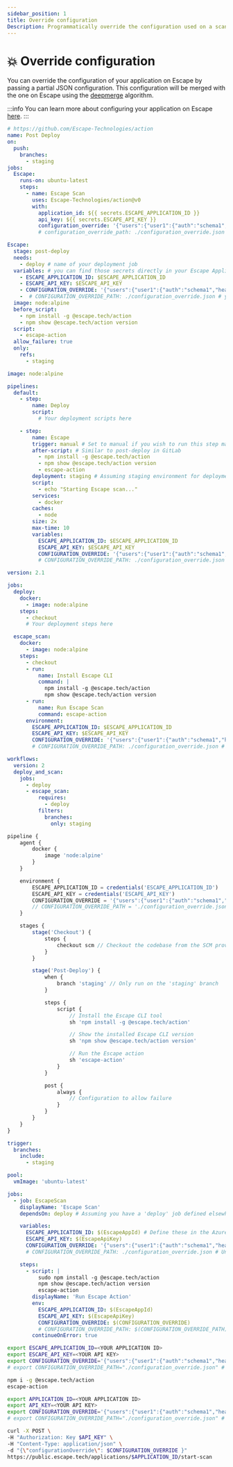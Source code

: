 ```yaml
---
sidebar_position: 1
title: Override configuration
Description: Programmatically override the configuration used on a scan
---
```



# 💥 Override configuration

You can override the configuration of your application on Escape by passing a partial JSON configuration. This configuration will be merged with the one on Escape using the [deepmerge](https://github.com/RebeccaStevens/deepmerge-ts) algorithm.

:::info
You can learn more about configuring your application on Escape [here](/dast/advanced-usage/parameters-reference).
:::

<Tabs>
  <TabItem value="github" label="GitHub Action" default>

```yaml
# https://github.com/Escape-Technologies/action
name: Post Deploy
on:
  push:
    branches:
      - staging
jobs:
  Escape:
    runs-on: ubuntu-latest
    steps:
      - name: Escape Scan
        uses: Escape-Technologies/action@v0
        with:
          application_id: ${{ secrets.ESCAPE_APPLICATION_ID }}
          api_key: ${{ secrets.ESCAPE_API_KEY }}
          configuration_override: '{"users":{"user1":{"auth":"schema1","headers":{"Authorization":"<YOUR_AUTH>"}}},"auth":{"schema1":{"tech":"manual"}}}'
          # configuration_override_path: ./configuration_override.json # you can also use a file
```

  </TabItem>
  <TabItem value="gitlab" label="Gitlab CI">

```yaml
Escape:
  stage: post-deploy
  needs:
    - deploy # name of your deployment job
  variables: # you can find those secrets directly in your Escape Application Settings
    - ESCAPE_APPLICATION_ID: $ESCAPE_APPLICATION_ID
    - ESCAPE_API_KEY: $ESCAPE_API_KEY
    - CONFIGURATION_OVERRIDE: '{"users":{"user1":{"auth":"schema1","headers":{"Authorization":"<YOUR_AUTH>"}}},"auth":{"schema1":{"tech":"manual"}}}'
    -  # CONFIGURATION_OVERRIDE_PATH: ./configuration_override.json # you can also use a file
  image: node:alpine
  before_script:
    - npm install -g @escape.tech/action
    - npm show @escape.tech/action version
  script:
    - escape-action
  allow_failure: true
  only:
    refs:
      - staging
```

  </TabItem>

  <TabItem value="bitbucket" label="Bitbucket Pipelines">

```yaml
image: node:alpine

pipelines:
  default:
    - step:
        name: Deploy
        script:
          # Your deployment scripts here

    - step:
        name: Escape
        trigger: manual # Set to manual if you wish to run this step manually
        after-script: # Similar to post-deploy in GitLab
          - npm install -g @escape.tech/action
          - npm show @escape.tech/action version
          - escape-action
        deployment: staging # Assuming staging environment for deployment
        script:
          - echo "Starting Escape scan..."
        services:
          - docker
        caches:
          - node
        size: 2x
        max-time: 10
        variables:
          ESCAPE_APPLICATION_ID: $ESCAPE_APPLICATION_ID
          ESCAPE_API_KEY: $ESCAPE_API_KEY
          CONFIGURATION_OVERRIDE: '{"users":{"user1":{"auth":"schema1","headers":{"Authorization":"<YOUR_AUTH>"}}},"auth":{"schema1":{"tech":"manual"}}}'
          # CONFIGURATION_OVERRIDE_PATH: ./configuration_override.json # Uncomment if you're using a file for configuration override
```

  </TabItem>

  <TabItem value="circleci" label="CircleCI">

```yaml
version: 2.1

jobs:
  deploy:
    docker:
      - image: node:alpine
    steps:
      - checkout
      # Your deployment steps here

  escape_scan:
    docker:
      - image: node:alpine
    steps:
      - checkout
      - run:
          name: Install Escape CLI
          command: |
            npm install -g @escape.tech/action
            npm show @escape.tech/action version
      - run:
          name: Run Escape Scan
          command: escape-action
      environment:
        ESCAPE_APPLICATION_ID: $ESCAPE_APPLICATION_ID
        ESCAPE_API_KEY: $ESCAPE_API_KEY
        CONFIGURATION_OVERRIDE: '{"users":{"user1":{"auth":"schema1","headers":{"Authorization":"<YOUR_AUTH>"}}},"auth":{"schema1":{"tech":"manual"}}}'
        # CONFIGURATION_OVERRIDE_PATH: ./configuration_override.json # Uncomment if you're using a file for configuration override

workflows:
  version: 2
  deploy_and_scan:
    jobs:
      - deploy
      - escape_scan:
          requires:
            - deploy
          filters:
            branches:
              only: staging


```

  </TabItem>

  <TabItem value="jenkins" label="Jenkins Pipeline" default>

```javascript
pipeline {
    agent {
        docker {
            image 'node:alpine'
        }
    }

    environment {
        ESCAPE_APPLICATION_ID = credentials('ESCAPE_APPLICATION_ID')
        ESCAPE_API_KEY = credentials('ESCAPE_API_KEY')
        CONFIGURATION_OVERRIDE = '{"users":{"user1":{"auth":"schema1","headers":{"Authorization":"<YOUR_AUTH>"}}},"auth":{"schema1":{"tech":"manual"}}}'
        // CONFIGURATION_OVERRIDE_PATH = './configuration_override.json' // Optional, you can also use a file
    }

    stages {
        stage('Checkout') {
            steps {
                checkout scm // Checkout the codebase from the SCM provider
            }
        }

        stage('Post-Deploy') {
            when {
                branch 'staging' // Only run on the 'staging' branch
            }

            steps {
                script {
                    // Install the Escape CLI tool
                    sh 'npm install -g @escape.tech/action'

                    // Show the installed Escape CLI version
                    sh 'npm show @escape.tech/action version'

                    // Run the Escape action
                    sh 'escape-action'
                }
            }

            post {
                always {
                    // Configuration to allow failure
                }
            }
        }
    }
}
```

  </TabItem>

  <TabItem value="azure" label="Azure DevOps">

```yaml
trigger:
  branches:
    include:
      - staging

pool:
  vmImage: 'ubuntu-latest'

jobs:
  - job: EscapeScan
    displayName: 'Escape Scan'
    dependsOn: deploy # Assuming you have a 'deploy' job defined elsewhere in your Azure DevOps pipeline.

    variables:
      ESCAPE_APPLICATION_ID: $(EscapeAppId) # Define these in the Azure DevOps Pipeline environment variables or in a variable group.
      ESCAPE_API_KEY: $(EscapeApiKey)
      CONFIGURATION_OVERRIDE: '{"users":{"user1":{"auth":"schema1","headers":{"Authorization":"<YOUR_AUTH>"}}},"auth":{"schema1":{"tech":"manual"}}}'
      # CONFIGURATION_OVERRIDE_PATH: ./configuration_override.json # Uncomment if you want to use a file.

    steps:
      - script: |
          sudo npm install -g @escape.tech/action
          npm show @escape.tech/action version
          escape-action
        displayName: 'Run Escape Action'
        env:
          ESCAPE_APPLICATION_ID: $(EscapeAppId)
          ESCAPE_API_KEY: $(EscapeApiKey)
          CONFIGURATION_OVERRIDE: $(CONFIGURATION_OVERRIDE)
          # CONFIGURATION_OVERRIDE_PATH: $(CONFIGURATION_OVERRIDE_PATH) # Uncomment if you want to use a file.
        continueOnError: true
```

  </TabItem>

  <TabItem value="cli" label="CLI">

```bash
export ESCAPE_APPLICATION_ID=<YOUR APPLICATION ID>
export ESCAPE_API_KEY=<YOUR API KEY>
export CONFIGURATION_OVERRIDE='{"users":{"user1":{"auth":"schema1","headers":{"Authorization":"<YOUR_AUTH>"}}},"auth":{"schema1":{"tech":"manual"}}}'
# export CONFIGURATION_OVERRIDE_PATH="./configuration_override.json" # you can also use a file

npm i -g @escape.tech/action
escape-action
```

  </TabItem>
  <TabItem value="api" label="API">

```bash
export APPLICATION_ID=<YOUR APPLICATION ID>
export API_KEY=<YOUR API KEY>
export CONFIGURATION_OVERRIDE='{"users":{"user1":{"auth":"schema1","headers":{"Authorization":"<YOUR_AUTH>"}}},"auth":{"schema1":{"tech":"manual"}}}'
# export CONFIGURATION_OVERRIDE_PATH="./configuration_override.json" # you can also use a file

curl -X POST \
-H "Authorization: Key $API_KEY" \
-H "Content-Type: application/json" \
-d "{\"configurationOverride\": $CONFIGURATION_OVERRIDE }"
https://public.escape.tech/applications/$APPLICATION_ID/start-scan
```

  </TabItem>
</Tabs>
